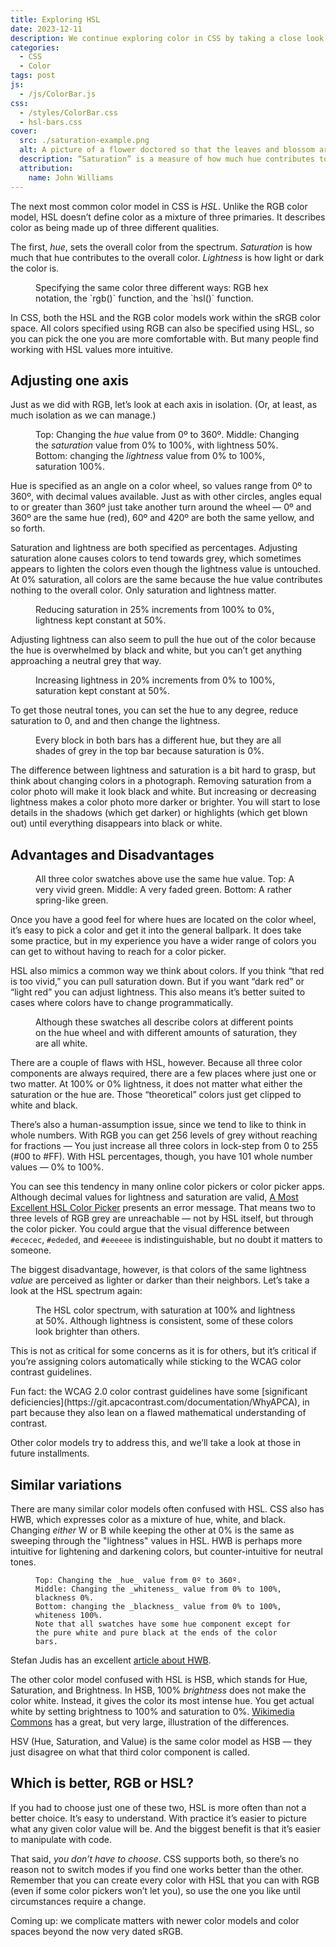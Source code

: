 ```yaml
---
title: Exploring HSL
date: 2023-12-11
description: We continue exploring color in CSS by taking a close look at HSL.
categories:
  - CSS
  - Color
tags: post
js:
  - /js/ColorBar.js
css:
  - /styles/ColorBar.css
  - hsl-bars.css
cover:
  src: ./saturation-example.png
  alt: A picture of a flower doctored so that the leaves and blossom are brilliant green and purple on the left, but fade into shades of grey on the right.
  description: “Saturation” is a measure of how much hue contributes to a color. Here is a picture of a Guzmania Bromeliad (I think) with saturation decreasing from left to right.
  attribution:
    name: John Williams
---
```


The next most common color model in CSS is _HSL_. Unlike the RGB color model, HSL doesn’t define color as a mixture of three primaries. It describes color as being made up of three different qualities.

The first, _hue_, sets the overall color from the spectrum. _Saturation_ is how much that hue contributes to the overall color. _Lightness_ is how light or dark the color is.

<figure class="right">
  <LabeledSwatch color="#c414b3" label="#c414b3" />
  <LabeledSwatch color="rgb(196 20 179)" label="rgb(196 20 179)"/>
  <LabeledSwatch color="hsl(306deg, 81%, 42%)" label="hsl(306deg 81% 42%)"/>
  <figcaption>
    Specifying the same color three different ways: RGB hex notation, the `rgb()` function, and the `hsl()` function.
  </figcaption>
</figure>

In CSS, both the HSL and the RGB color models work within the sRGB color space. All colors specified using RGB can also be specified using HSL, so you can pick the one you are more comfortable with. But many people find working with HSL values more intuitive.

## Adjusting one axis

Just as we did with RGB, let’s look at each axis in isolation. (Or, at least, as much isolation as we can manage.)

<figure>
<ColorBar numSwatches="18" class="hsl hue" style="margin-bottom: 1rem;" />
<ColorBar numSwatches="20" class="hsl saturation" style="margin-bottom: 1rem;" />
<ColorBar numSwatches="20" class="hsl lightness" style="margin-bottom: 1rem;" />
<figcaption>

  Top: Changing the _hue_ value from 0º to 360º.
  Middle: Changing the _saturation_ value from 0% to 100%, with lightness 50%.
  Bottom: changing the _lightness_ value from 0% to 100%, saturation 100%.

</figcaption>
</figure>

Hue is specified as an angle on a color wheel, so values range from 0º to 360º, with decimal values available. Just as with other circles, angles equal to or greater than 360º just take another turn around the wheel — 0º and 360º are the same hue (red), 60º and 420º are both the same yellow, and so forth.

Saturation and lightness are both specified as percentages. Adjusting saturation alone causes colors to tend towards grey, which sometimes appears to lighten the colors even though the lightness value is untouched. At 0% saturation, all colors are the same because the hue value contributes nothing to the overall color. Only saturation and lightness matter.

<figure>
  <ColorBar numSwatches="16" class="hsl hue" style="--s: 100%"/>
  <ColorBar numSwatches="16" class="hsl hue" style="--s: 75%"/>
  <ColorBar numSwatches="16" class="hsl hue" style="--s: 50%"/>
  <ColorBar numSwatches="16" class="hsl hue" style="--s: 25%"/>
  <ColorBar numSwatches="16" class="hsl hue" style="--s: 0%"/>
  <figcaption>
    Reducing saturation in 25% increments from 100% to 0%, lightness kept constant at 50%.
  </figcaption>
</figure>

Adjusting lightness can also seem to pull the hue out of the color because the hue is overwhelmed by black and white, but you can’t get anything approaching a neutral grey that way.

<figure>
  <ColorBar numSwatches="16" class="hsl hue" style="--l: 0%"/>
  <ColorBar numSwatches="16" class="hsl hue" style="--l: 20%"/>
  <ColorBar numSwatches="16" class="hsl hue" style="--l: 40%"/>
  <ColorBar numSwatches="16" class="hsl hue" style="--l: 60%"/>
  <ColorBar numSwatches="16" class="hsl hue" style="--l: 80%"/>
  <ColorBar numSwatches="16" class="hsl hue" style="--l: 100%"/>
  <figcaption>
    Increasing lightness in 20% increments from 0% to 100%, saturation kept constant at 50%.
  </figcaption>
</figure>

To get those neutral tones, you can set the hue to any degree, reduce saturation to 0, and and then change the lightness.

<figure>
  <ColorBar numSwatches="16" class="hsl lightness" style="--s: 0%"/>
  <ColorBar numSwatches="16" class="hsl hue" style="--l: 25%"/>
  <figcaption>
    Every block in both bars has a different hue, but they are all shades of grey in the top bar because saturation is 0%.
  </figcaption>
</figure>

The difference between lightness and saturation is a bit hard to grasp, but think about changing colors in a photograph. Removing saturation from a color photo will make it look black and white. But increasing or decreasing lightness makes a color photo more darker or brighter. You will start to lose details in the shadows (which get darker) or highlights (which get blown out) until everything disappears into black or white.

## Advantages and Disadvantages

<figure class="right">
  <LabeledSwatch color="hsl(127deg 100% 50%)" label="hsl(127deg 100% 50%)"/>
  <LabeledSwatch color="hsl(127deg 10% 50%)" label="hsl(127deg 10% 50%)"/>
  <LabeledSwatch color="hsl(127deg, 56%, 37%)" label="hsl(127deg 56% 37%)"/>
  <figcaption>
    All three color swatches above use the same hue value.
    Top: A very vivid green. Middle: A very faded green. Bottom: A rather spring-like green.
  </figcaption>
</figure>

Once you have a good feel for where hues are located on the color wheel, it’s easy to pick a color and get it into the general ballpark. It does take some practice, but in my experience you have a wider range of colors you can get to without having to reach for a color picker.

HSL also mimics a common way we think about colors. If you think “that red is too vivid,” you can pull saturation down. But if you want “dark red” or “light red” you can adjust lightness. This also means it’s better suited to cases where colors have to change programmatically.

<figure class="right">
  <LabeledSwatch color="hsl(270deg 100% 100%)" label="hsl(270deg 100% 100%)"/>
  <LabeledSwatch color="hsl(60deg 75% 100%)" label="hsl(60deg 75% 100%)"/>
  <LabeledSwatch color="hsl(43.23deg 0% 100%)" label="hsl(43.23deg 0% 100%)"/>
  <figcaption>
    Although these swatches all describe colors at different points on the hue wheel and with different amounts of saturation, they are all white.
  </figcaption>
</figure>

There are a couple of flaws with HSL, however. Because all three color components are always required, there are a few places where just one or two matter. At 100% or 0% lightness, it does not matter what either the saturation or the hue are. Those “theoretical” colors just get clipped to white and black.

There’s also a human-assumption issue, since we tend to like to think in whole numbers. With RGB you can get 256 levels of grey without reaching for fractions — You just increase all three colors in lock-step from 0 to 255 (#00 to #FF). With HSL percentages, though, you have 101 whole number values — 0% to 100%.

You can see this tendency in many online color pickers or color picker apps. Although decimal values for lightness and saturation are valid, [A Most Excellent HSL Color Picker](https://hslpicker.com/#f0f0f0) presents an error message. That means two to three levels of RGB grey are unreachable — not by HSL itself, but through the color picker. You could argue that the visual difference between `#ececec`, `#ededed`, and `#eeeeee` is indistinguishable, but no doubt it matters to someone.

The biggest disadvantage, however, is that colors of the same lightness _value_ are perceived as lighter or darker than their neighbors. Let’s take a look at the HSL spectrum again:

<figure>
  <ColorBar numSwatches="18" class="hsl hue" style="--s: 100%"/>
  <figcaption>
    The HSL color spectrum, with saturation at 100% and lightness at 50%. Although lightness is consistent, some of these colors look brighter than others.
  </figcaption>
</figure>

This is not as critical for some concerns as it is for others, but it’s critical if you’re assigning colors automatically while sticking to the WCAG color contrast guidelines.

<AlertCallout>
Fun fact: the WCAG 2.0 color contrast guidelines have some [significant deficiencies](https://git.apcacontrast.com/documentation/WhyAPCA), in part because they also lean on a flawed mathematical  understanding of contrast.
</AlertCallout>

Other color models try to address this, and we’ll take a look at those in future installments.

## Similar variations

There are many similar color models often confused with HSL. CSS also has HWB, which expresses color as a mixture of hue, white, and black. Changing _either_ W or B while keeping the other at 0% is the same as sweeping through the "lightness" values in HSL. HWB is perhaps more intuitive for lightening and darkening colors, but counter-intuitive for neutral tones.

<figure>
  <ColorBar numSwatches="16" class="hwb hue" style="margin-bottom: 1rem;"/>
  <ColorBar numSwatches="16" class="hwb whiteness" style="margin-bottom: 1rem;"/>
  <ColorBar numSwatches="16" class="hwb blackness" style="margin-bottom: 1rem;"/>
  <figcaption>

    Top: Changing the _hue_ value from 0º to 360º.
    Middle: Changing the _whiteness_ value from 0% to 100%, blackness 0%.
    Bottom: changing the _blackness_ value from 0% to 100%, whiteness 100%.
    Note that all swatches have some hue component except for the pure white and pure black at the ends of the color bars.

  </figcaption>
</figure>

Stefan Judis has an excellent [article about HWB](https://www.stefanjudis.com/blog/hwb-a-color-notation-for-humans/).

The other color model confused with HSL is HSB, which stands for Hue, Saturation, and Brightness. In HSB, 100% _brightness_ does not make the color white. Instead, it gives the color its most intense hue. You get actual white by setting brightness to 100% and saturation to 0%. [Wikimedia Commons](https://commons.wikimedia.org/wiki/File:Hsl-hsv_models_b.svg) has a great, but very large, illustration of the differences.

HSV (Hue, Saturation, and Value) is the same color model as HSB — they just disagree on what that third color component is called.

## Which is better, RGB or HSL?

If you had to choose just one of these two, HSL is more often than not a better choice. It’s easy to understand. With practice it’s easier to picture what any given color value will be. And the biggest benefit is that it’s easier to manipulate with code.

That said, _you don’t have to choose_. CSS supports both, so there’s no reason not to switch modes if you find one works better than the other. Remember that you can create every color with HSL that you can with RGB (even if some color pickers won’t let you), so use the one you like until circumstances require a change.

Coming up: we complicate matters with newer color models and color spaces beyond the now very dated sRGB.
